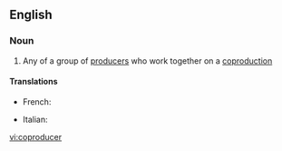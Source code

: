 ==English==

===Noun===
{{en-noun}}

# Any of a group of [[producer]]s who work together on a [[coproduction]]

====Translations====
{{trans-top|coproducer}}
* French: {{t|fr|coproducteur|m}}
{{trans-mid}}
* Italian: {{t|it|coproduttore|m}}
{{trans-bottom}}

[[vi:coproducer]]